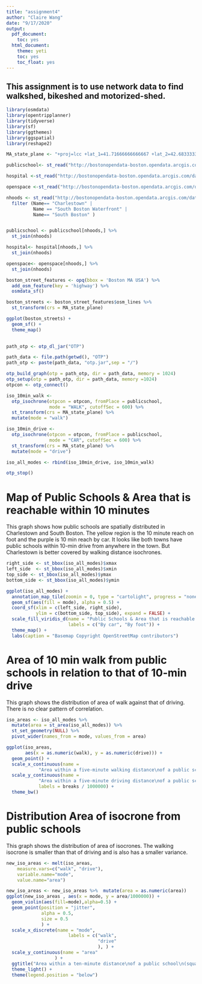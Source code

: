 ```yaml
---
title: "assignment4"
author: "Claire Wang"
date: "9/17/2020"
output:
  pdf_document:
    toc: yes
  html_document:
    theme: yeti
    toc: yes
    toc_float: yes
---
```


## This assignment is to use network data to find walkshed, bikeshed and motorized-shed.


```r
library(osmdata)
library(opentripplanner)
library(tidyverse)
library(sf)
library(ggthemes)
library(ggspatial)
library(reshape2)
```

```r

MA_state_plane <- "+proj=lcc +lat_1=41.71666666666667 +lat_2=42.68333333333333 +lat_0=41 +lon_0=-71.5 +x_0=200000 +y_0=750000 +ellps=GRS80 +units=m +no_defs"

publicschool<- st_read("http://bostonopendata-boston.opendata.arcgis.com/datasets/1d9509a8b2fd485d9ad471ba2fdb1f90_0.kml?outSR=%7B%22latestWkid%22%3A2249%2C%22wkid%22%3A102686%7D",quiet = TRUE) 

hospital <-st_read("http://bostonopendata-boston.opendata.arcgis.com/datasets/8f1e5741a4ee4c0f82925d17aab3c002_2.kml?outSR=%7B%22latestWkid%22%3A2249%2C%22wkid%22%3A102686%7D", quiet = TRUE) 

openspace <-st_read("http://bostonopendata-boston.opendata.arcgis.com/datasets/2868d370c55d4d458d4ae2224ef8cddd_7.kml", quiet = TRUE) 

nhoods <- st_read("http://bostonopendata-boston.opendata.arcgis.com/datasets/3525b0ee6e6b427f9aab5d0a1d0a1a28_0.kml", quiet = TRUE) %>% 
  filter (Name== "Charlestown" | 
          Name == "South Boston Waterfront" | 
          Name== "South Boston" )  


publicschool <- publicschool[nhoods,] %>%
  st_join(nhoods)

hospital<- hospital[nhoods,] %>%
  st_join(nhoods)

openspace<- openspace[nhoods,] %>%
  st_join(nhoods)
```

```r
boston_street_features <- opq(bbox = 'Boston MA USA') %>%
  add_osm_feature(key = 'highway') %>%
  osmdata_sf()

boston_streets <- boston_street_features$osm_lines %>%
  st_transform(crs = MA_state_plane)

ggplot(boston_streets) +
  geom_sf() +
  theme_map()
 
```

```r
path_otp <- otp_dl_jar("OTP")

path_data <- file.path(getwd(), "OTP")
path_otp <- paste(path_data, "otp.jar",sep = "/")

otp_build_graph(otp = path_otp, dir = path_data, memory = 1024) 
otp_setup(otp = path_otp, dir = path_data, memory =1024)
otpcon <- otp_connect()

```

```r
iso_10min_walk <- 
  otp_isochrone(otpcon = otpcon, fromPlace = publicschool, 
                mode = "WALK", cutoffSec = 600) %>%
  st_transform(crs = MA_state_plane) %>%
  mutate(mode = "walk")

iso_10min_drive <- 
  otp_isochrone(otpcon = otpcon, fromPlace = publicschool, 
                mode = "CAR", cutoffSec = 600) %>%
  st_transform(crs = MA_state_plane) %>%
  mutate(mode = "drive")

iso_all_modes <- rbind(iso_10min_drive, iso_10min_walk)

otp_stop()
```
# Map of Public Schools & Area that is reachable within 10 minutes
This graph shows how public schools are spatially distributed in Charlestown and South Boston. The yellow region is the 10 minute reach on foot and the purple is 10 min reach by car. It looks like both towns have public schools within 10-min drive from anywhere in the town. But Charlestown is better covered by walking distance isochrones.

```r
right_side <- st_bbox(iso_all_modes)$xmax
left_side  <- st_bbox(iso_all_modes)$xmin
top_side <- st_bbox(iso_all_modes)$ymax
bottom_side <- st_bbox(iso_all_modes)$ymin

ggplot(iso_all_modes) +
  annotation_map_tile(zoomin = 0, type = "cartolight", progress = "none") +
  geom_sf(aes(fill = mode), alpha = 0.5) +
  coord_sf(xlim = c(left_side, right_side), 
           ylim = c(bottom_side, top_side), expand = FALSE) +
  scale_fill_viridis_d(name = "Public Schools & Area that is reachable within 10 minutes",
                       labels = c("By car", "By foot")) +
  theme_map() +
  labs(caption = "Basemap Copyright OpenStreetMap contributors")
```


# Area of 10 min walk from public schools in relation to that of 10-min drive

This graph shows the distribution of area of walk against that of driving. There is no clear pattern of correlation.

```r
iso_areas <- iso_all_modes %>%
  mutate(area = st_area(iso_all_modes)) %>%
  st_set_geometry(NULL) %>%
  pivot_wider(names_from = mode, values_from = area) 

ggplot(iso_areas, 
       aes(x = as.numeric(walk), y = as.numeric(drive))) +
  geom_point() +
  scale_x_continuous(name = 
            "Area within a five-minute walking distance\nof a public school\n(square km)") +
  scale_y_continuous(name = 
            "Area within a five-minute driving distance\nof a public school\n(square km)",breaks = breaks <- seq(0, 8000000, by = 1000000),
            labels = breaks / 1000000) +
  theme_bw()
```


# Distribution Area of isocrone from public schools 

This graph shows the distribution of area of isocrones. The walking isocrone is smaller than that of driving and is also has a smaller variance.


```r

new_iso_areas <- melt(iso_areas,
    measure.vars=c("walk", "drive"),
    variable.name="mode",
    value.name="area")

new_iso_areas <- new_iso_areas %>%  mutate(area = as.numeric(area))
ggplot(new_iso_areas , aes(x = mode, y = area/1000000)) +  
  geom_violin(aes(fill=mode),alpha=0.5) +
  geom_point(position = "jitter",
             alpha = 0.5,
             size = 0.5
             ) +
  scale_x_discrete(name = "mode",
                       labels = c("walk",
                                  "drive"
                                  ), ) +
  scale_y_continuous(name = "area"
                  ) +
  ggtitle("Area within a ten-minute distance\nof a public school\n(square km) ")+
  theme_light() +
  theme(legend.position = "below")

```

